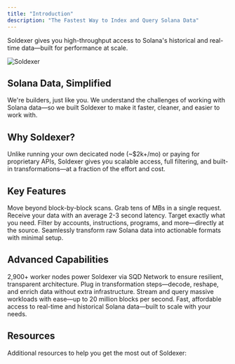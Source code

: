```yaml
---
title: "Introduction"
description: "The Fastest Way to Index and Query Solana Data"
---
```


Soldexer gives you high-throughput access to Solana's historical and real-time data—built for performance at scale.

<img src="/Soldexer.png" alt="Soldexer" />

<CardGroup cols="2">
  <Card title="Explore Examples" icon="code" href="/pipes/overview#examples"></Card>
  <Card
    title="API Reference"
    icon="book"
    href="/api-reference/introduction"
  ></Card>
</CardGroup>

## Solana Data, Simplified

We're builders, just like you. We understand the challenges of working with Solana data—so we built Soldexer to make it faster, cleaner, and easier to work with.

## Why Soldexer?

Unlike running your own decicated node (~$2k+/mo) or paying for proprietary APIs, Soldexer gives you scalable access, full filtering, and built-in transformations—at a fraction of the effort and cost.

## Key Features

<CardGroup cols="2">
  <Card title="High-Speed Data Streaming" icon="gauge-high">
    Move beyond block-by-block scans. Grab tens of MBs in a single request.
  </Card>
  <Card title="Low-Latency Access" icon="bolt">
    Receive your data with an average 2-3 second latency.
  </Card>
  <Card title="Granular Data Filtering" icon="filter">
    Target exactly what you need. Filter by accounts, instructions, programs,
    and more—directly at the source.
  </Card>
  <Card title="Easy-to-Install Data Pipes" icon="code">
    Seamlessly transform raw Solana data into actionable formats with minimal
    setup.
  </Card>
</CardGroup>

## Advanced Capabilities

<CardGroup cols="2">
  <Card title="Fully Decentralized" icon="network-wired">
    2,900+ worker nodes power Soldexer via SQD Network to ensure resilient,
    transparent architecture.
  </Card>
  <Card title="Composable Pipelines" icon="diagram-project">
    Plug in transformation steps—decode, reshape, and enrich data without extra
    infrastructure.
  </Card>
  <Card title="Unrivaled Performance" icon="rocket">
    Stream and query massive workloads with ease—up to 20 million blocks per
    second.
  </Card>
  <Card title="Scalable and Cost Effective" icon="chart-line">
    Fast, affordable access to real-time and historical Solana data—built to
    scale with your needs.
  </Card>
</CardGroup>

## Resources

Additional resources to help you get the most out of Soldexer:

<CardGroup cols="2">
  <Card title="FAQ" icon="circle-question" href="/get-started/faq"></Card>
  <Card
    title="Community"
    icon="users"
    href="https://t.me/+Rx3p5SS0PMtmNzQy"
  ></Card>
</CardGroup>
